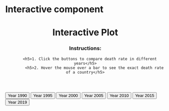 # Interactive component

<html lang="en">
<head>
  <meta charset="UTF-8">
  <script src="https://d3js.org/d3.v7.js"></script>
  <title>Interactive Plot</title>
</head>

<body>
  <header>
    <h1>Interactive Plot</h1>
     <h3>Instructions:</h3>
            <h5>1. Click the buttons to compare death rate in different years</h5>
            <h5>2. Hover the mouse over a bar to see the exact death rate of a country</h5>
  </header>


 <div id="interaction">
  <button onclick="update('1990')">Year 1990</button>
  <button onclick="update('1995')">Year 1995</button>
  <button onclick="update('2000')">Year 2000</button>
  <button onclick="update('2005')">Year 2005</button>
  <button onclick="update('2010')">Year 2010</button>
  <button onclick="update('2015')">Year 2015</button>
  <button onclick="update('2019')">Year 2019</button>
 </div>
 
 
 <script>
   var margin = {top: 30, right: 30, bottom: 200, left: 50};
   var height = 600 - margin.top - margin.bottom;
   var width = 800 - margin.right - margin.left;
   var svg = d3.select("#interaction")
                .append("svg")
                  .attr("width", width + margin.left + margin.right)
                  .attr("height", height + margin.top + margin.bottom)
                .append("g")
                  .attr("transform","translate(" + margin.left + "," + margin.top + ")");

   var x = d3.scaleBand().range([0,width]).paddingInner(0.05);
   var y = d3.scaleLinear().range([height,0]);
   var xAxis = svg.append("g")
     .attr("transform", "translate(0," + height + ")");
   var yAxis = svg.append("g")
     .attr("class", "myYaxis1");

   function update(selectedVar) {
   d3.csv("https://raw.githubusercontent.com/Maggieli99/Cancerstatistic/main/data/interactive.csv").then(function(data){
      x.domain(data.map(function(d) { return d.location; }))
          xAxis.call(d3.axisBottom(x))
          .selectAll("text")
          .style("text-anchor", "end")
          .attr("transform", "rotate(-75)")
          .attr("dx","-.8em")
          .attr("dy","-.5em")

          y.domain([0, 350])//d3.max(data, function(d) { return +d[selectedVar] }) ]);
          yAxis.call(d3.axisLeft(y));

          // create line

         var bars = svg.selectAll(".bar").data(data)
         
         
         bars.enter()
             .append("rect")
             .attr("class", "bar")
             .on("mouseover", function(){ d3.select(this).attr("fill", "orange");})
              .on("mouseout", function(){ d3.select(this).attr("fill", "steelblue");})

             .merge(bars)
             .transition()
             .duration(800)
                  .attr("x", function(d) {return x(d.location);})
                   .attr("y", function(d) {return y(d[selectedVar]);})
                   .attr("width", x.bandwidth()*0.95)
                   .attr("height", function(d) {return height - y(d[selectedVar])})
                   .attr("fill", "steelblue")
                   
          bars.on("mouseover", function(){ d3.select(this).attr("fill", "orange");})
              .on("mouseout", function(){ d3.select(this).attr("fill", "steelblue");});
              

    });
   }
   update('1990')




 </script>


</body>
</html>